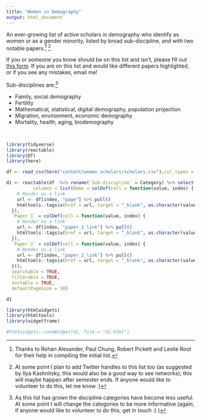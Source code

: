 ```yaml
---
title: "Women in Demography"
output: html_document
---
```


An ever-growing list of active scholars in demography who identify as women or as a gender minority, listed by broad sub-discipline, and with two notable papers.[^1] [^2]

[^1]: Thanks to Rohan Alexander, Paul Chung, Robert Pickett and Leslie Root for their help in compiling the initial list.

[^2]: At some point I plan to add Twitter handles to this list too (as suggested by Ilya Kashnitsky, this would also be a good way to see networks); this will maybe happen after semester ends. If anyone would like to volunteer to do this, let me know :)

If you or someone you know should be on this list and isn't, please fill out [this form](https://docs.google.com/forms/d/e/1FAIpQLSdb1XObnbO4KP0Xg65gakYA-CO_78OZFU7KPfddxdJJnehUtg/viewform).  If you are on this list and would like different papers highlighted, or if you see any mistakes, email me!

Sub-disciplines are:[^3]

- Family, social demography
- Fertility
- Mathematical, statistical, digital demography, population projection
- Migration, environment, economic demography
- Mortality, health, aging, biodemography

[^3]: As this list has grown the discipline categories have become less useful. At some point I will change the categories to be more informative (again, if anyone would like to volunteer to do this, get in touch :) )

<br>

```r
library(tidyverse)
library(reactable)
library(DT)
library(here)

df <- read_csv(here("content/women_scholars/scholars.csv"),col_types = cols_only("Name" = col_character(), "page" = col_character(), "Category" = col_character(), "Paper 1" = col_character(), "paper_1_link" = col_character(), "Paper 2" = col_character(), "paper_2_link" = col_character()))

d1 <- reactable(df  %>% rename(`Sub-discipline` = Category) %>% select(-page, -paper_1_link, -paper_2_link), 
          columns = list(Name = colDef(cell = function(value, index) {
    # Render as a link
    url <- df[index, "page"] %>% pull()
    htmltools::tags$a(href = url, target = "_blank", as.character(value))
  }),
  `Paper 1` = colDef(cell = function(value, index) {
    # Render as a link
    url <- df[index, "paper_1_link"] %>% pull()
    htmltools::tags$a(href = url, target = "_blank", as.character(value))
  }),
  `Paper 2` = colDef(cell = function(value, index) {
    # Render as a link
    url <- df[index, "paper_2_link"] %>% pull()
    htmltools::tags$a(href = url, target = "_blank", as.character(value))
  })), 
  searchable = TRUE,
  filterable = TRUE, 
  sortable = TRUE, 
  defaultPageSize = 30)

d1

```

```r
library(htmlwidgets)
library(htmltools)
library(widgetframe)

#htmlwidgets::saveWidget(d1, file = "d1.html")

```

<!-- <iframe seamless src="d1.html" width="100%" height="700"></iframe> -->
